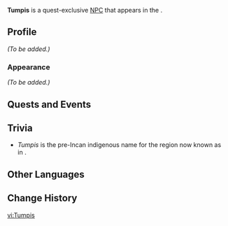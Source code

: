 {{Meta
<!-- Remove this template after adding the missing info -->
|missing_NPC_profile  = yes
<!--
|missing_NPC_idle     = yes
|missing_NPC_dialogue = yes
-->
}}
{{Character Infobox
|type             = Quest NPC
|image            = NPC Tumpis.png
|realname         = <!-- Optional, if different from in-game name -->
|deceased         = <!-- Past (for deceased prior to events of the game) or free response -->
|region           = Natlan
|location         = Natlan
|affiliation      = Scions of the Canopy
|affiliation2     = Courier's Longhouse (Faction)
|title            = Courier

|ancestry         = <!-- Clan/family -->
|father           = 
|mother           = 
|spouse           = 
|sibling          = 
|child            = 
|relative         = 

|voiceEN          = 
|voiceCN          = 
|voiceJP          = 
|voiceKR          = 
}}
'''Tumpis''' is a quest-exclusive [[NPC]] that appears in the {{Quest|The Surging Darkness}}.
<!--
==Location==
{{subst:#tag:gallery|
NPC Location {{subst:#titleparts:{{subst:PAGENAME}}}}.png{{subst:!}}{{subst:#titleparts:{{subst:PAGENAME}}}}'s location
NPC Location {{subst:#titleparts:{{subst:PAGENAME}}}} Context.png{{subst:!}}Additional context
}}
-->
==Profile==
<!--Detailed story/lore information goes here.-->
''(To be added.)''

===Appearance===
<!--Keep appearance section short and concise. Limit to 2 paragraphs with 3-4 sentences each.-->
''(To be added.)''

==Quests and Events==
{{Quests and Events}}
<!--
==Idle Quotes==
{{Dialogue Start}}
:{{DIcon|Idle}} {{Tx}}
::{{A|VO {{subst:#titleparts:{{subst:PAGENAME}}}} 01.ogg}} "{{Tx}}"
{{Dialogue End}}

==Dialogue==
{{Dialogue Start}}
:'''{{subst:#titleparts:{{subst:PAGENAME}}}}:''' 
:{{DIcon}}
{{Dialogue End}}

==Event Dialogue==
===Event Name===
{{Dialogue Start}}
:'''{{subst:#titleparts:{{subst:PAGENAME}}}}:'''
{{Dialogue End}}
-->
==Trivia==
* ''Tumpis'' is the pre-Incan indigenous name for the region now known as {{w|Tumbes, Peru|Tumbes}} in {{w|Peru}}.
==Other Languages==
{{Other Languages|default_hidden=1
|en      = Tumpis
|zhs     = 通皮斯
|zhs_rm  = Tōngpísī
|zht     = 通皮斯
|zht_rm  = Tōngpísī
|ja      = トムピス
|ja_rm   = Tomupisu
|ko      = 툼피스
|es      = Tumpis
|fr      = Tumpis
|ru      = Тумпис
|th      = Tumpis
|vi      = Tumpis
|de      = Tumpis
|id      = Tumpis
|pt      = Tumpis
|tr      = Tumpis
|it      = Tumpis
}}

==Change History==
{{Change History|5.1}}
<!--
==References==
{{Reflist}}
-->

[[vi:Tumpis]]